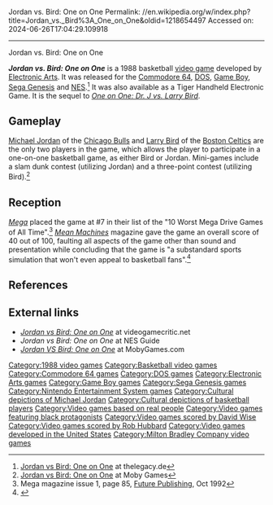 Jordan vs. Bird: One on One
Permalink: //en.wikipedia.org/w/index.php?title=Jordan_vs._Bird%3A_One_on_One&oldid=1218654497
Accessed on: 2024-06-26T17:04:29.109918



------
Jordan vs. Bird: One on One
{{primary sources|date=July 2008}}
{{Use American English|date=August 2019}}
{{Use mdy dates|date=August 2019}}
{{Infobox video game
| title        = Jordan vs. Bird: One on One
| image        = Jordan vs Bird - One on One Coverart.png
| caption      = Cover art
| developer    = [[Electronic Arts]]
| publisher    = Electronic Arts<br>[[Milton Bradley Company]] <small>(NES)</small>
| composer     = [[Rob Hubbard]] <small>(C64/DOS)</small><br>[[David Wise (composer)|David Wise]] <small>(NES)</small><br>Mark Van Hecke <small>(Game Boy)</small><br>Michael Bartlow <small>(Genesis)</small>
| designer     = 
| series       = 
| engine       = 
| released     = 1988
| genre        = [[Sports game|Sports]] ([[basketball]])
| modes        = 
| platforms    = [[Commodore 64]], [[DOS]], [[Game Boy]], [[Sega Genesis]], [[NES]]
}}

'''''Jordan vs. Bird: One on One''''' is a 1988 basketball [[video game]] developed by [[Electronic Arts]]. It was released for the [[Commodore 64]], [[DOS]], [[Game Boy]], [[Sega Genesis]] and [[NES]].<ref>[http://www.thelegacy.de/Museum/4642/ Jordan vs Bird: One on One] {{Webarchive|url=https://web.archive.org/web/20090111041905/http://www.thelegacy.de/Museum/4642/ |date=January 11, 2009}} at thelegacy.de</ref> It was also available as a Tiger Handheld Electronic Game. It is the sequel to ''[[One on One: Dr. J vs. Larry Bird]]''.

==Gameplay==
[[Michael Jordan]] of the [[Chicago Bulls]] and [[Larry Bird]] of the [[Boston Celtics]] are the only two players in the game, which allows the player to participate in a one-on-one basketball game, as either Bird or Jordan. Mini-games include a slam dunk contest (utilizing Jordan) and a three-point contest (utilizing Bird).<ref>[http://www.mobygames.com/game/jordan-vs-bird-one-on-one Jordan vs Bird: One on One] at Moby Games</ref>

==Reception==
{{expand section|date=November 2020}}
''[[Mega (magazine)|Mega]]'' placed the game at #7 in their list of the "10 Worst Mega Drive Games of All Time".<ref>Mega magazine issue 1, page 85, [[Future Publishing]], Oct 1992</ref> ''[[Mean Machines]]'' magazine gave the game an overall score of 40 out of 100, faulting all aspects of the game other than sound and presentation while concluding that the game is "a substandard sports simulation that won't even appeal to basketball fans".<ref>{{Cite book|url=https://archive.org/details/mean-machines-21/page/114/mode/2up|title=Jordan vs. Bird: One on One Review|date=June 1992|publisher=[[EMAP]]|location=[[United Kingdom]]|pages=114–115}}</ref>

== References ==
{{reflist}}

==External links==
* [https://web.archive.org/web/20080110000928/http://www.videogamecritic.net/nesfl.htm ''Jordan vs Bird: One on One''] at videogamecritic.net
* ''Jordan vs Bird: One on One'' {{Webarchive|url=https://web.archive.org/web/20080330203218/http://www.nesguide.com/games/jordanvsbird/ |date=March 30, 2008}} at NES Guide
* [http://www.mobygames.com/game/jordan-vs-bird-one-on-one ''Jordan VS Bird: One on One''] at MobyGames.com

{{Michael Jordan}}
{{Rare}}

[[Category:1988 video games]]
[[Category:Basketball video games]]
[[Category:Commodore 64 games]]
[[Category:DOS games]]
[[Category:Electronic Arts games]]
[[Category:Game Boy games]]
[[Category:Sega Genesis games]]
[[Category:Nintendo Entertainment System games]]
[[Category:Cultural depictions of Michael Jordan]]
[[Category:Cultural depictions of basketball players]]
[[Category:Video games based on real people]]
[[Category:Video games featuring black protagonists]]
[[Category:Video games scored by David Wise]]
[[Category:Video games scored by Rob Hubbard]]
[[Category:Video games developed in the United States]]
[[Category:Milton Bradley Company video games]]

{{Basketball-videogame-stub}}